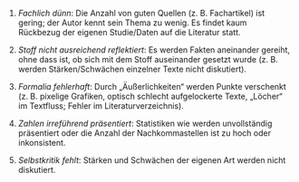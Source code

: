 

1. *Fachlich dünn*: Die Anzahl von guten Quellen (z. B. Fachartikel) ist gering; der Autor kennt sein Thema zu wenig. Es findet kaum Rückbezug der eigenen Studie/Daten auf die Literatur statt.

2. *Stoff nicht ausreichend reflektiert*: Es werden Fakten aneinander gereiht, ohne dass ist, ob sich mit dem Stoff auseinander gesetzt wurde (z. B. werden Stärken/Schwächen einzelner Texte nicht diskutiert).

3. *Formalia fehlerhaft*: Durch „Äußerlichkeiten“ werden Punkte verschenkt (z. B. pixelige Grafiken, optisch schlecht aufgelockerte Texte, „Löcher“ im Textfluss; Fehler im Literaturverzeichnis).

4. *Zahlen irreführend präsentiert*: Statistiken wie werden unvollständig präsentiert oder die Anzahl der Nachkommastellen ist zu hoch oder inkonsistent.

5.  *Selbstkritik fehlt*: Stärken und Schwächen der eigenen Art werden nicht diskutiert.
